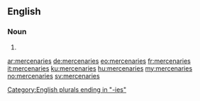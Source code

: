 ==English==

===Noun===
{{head|en|noun plural form}}

# {{plural of|mercenary|lang=en}}

[[Category:English plurals ending in "-ies"]]

[[ar:mercenaries]]
[[de:mercenaries]]
[[eo:mercenaries]]
[[fr:mercenaries]]
[[it:mercenaries]]
[[ku:mercenaries]]
[[hu:mercenaries]]
[[my:mercenaries]]
[[no:mercenaries]]
[[sv:mercenaries]]